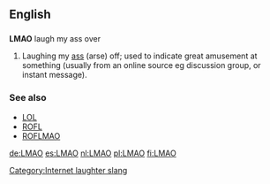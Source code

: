 ==English==

==={{initialism}}===
'''LMAO'''
laugh my ass over
# {{context|internet slang}} Laughing my [[ass]] (arse) off; used to indicate great amusement at something (usually from an online source eg discussion group, or instant message).

===See also===
*[[LOL]]
*[[ROFL]]
*[[ROFLMAO]]

[[Category:Internet laughter slang]]

[[de:LMAO]]
[[es:LMAO]]
[[nl:LMAO]]
[[pl:LMAO]]
[[fi:LMAO]]